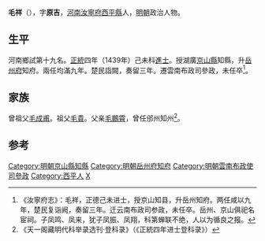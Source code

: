 {{明清人物信息框
| 姓名 = 毛祥
| 原名 =
| 圖片名稱= 
| 圖片大小 =
| 圖片說明 = 
| 最高職務 = 陝西苑馬寺少卿
| 國家 = 大明 
| 爵位 =
| 籍貫 = [[河南|河南]][[汝寧府|汝寧府]][[西平縣|西平縣]]民籍
| 族裔 = 
| 字號 = 字原吉
| 諡號 =
| 出生日期 = 永樂六年（1408年）
| 出生地點 =
| 逝世日期 = 卒年不詳
| 逝世地點 =
| 墓葬 =
| 配偶 = 
| 親屬 = 子 [[毛鳳鳴|毛鳳鳴]]、[[毛鳳來_(成化進士)|毛鳳來]]
| 出身 =
* 正統四年己未科同進士出身
| 經歷 =
| 著作 =  
}}

'''毛祥'''（{{bd|1408年||？}}），字'''原吉'''，[[河南|河南]][[汝寧府|汝寧府]][[西平縣|西平縣]]人，[[明朝|明朝]]政治人物。

==生平==
河南鄉試第十九名。[[正统_(年号)|正統]]四年（1439年）己未科[[進士|進士]]。授湖廣[[京山縣|京山縣]]知縣，升[[岳州府|岳州府]]知府。兩任均滿九年。楚民詣闕，奏留三年。遷雲南布政司參政，未任卒<ref>《汝寧府志》：毛祥，正德己未进士，授京山知县，升岳州知府。两任咸以九年，楚民复诣阙，奏留三年。迁云南布政司参政，未任卒。岳州、京山俱祀名宦祠。子凤鸣、凤来，犹子凤振、凤翔，科第蝉联不绝，人以为循良之报。</ref>。

==家族==
曾祖父[[毛成甫|毛成甫]]。祖父[[毛貴|毛貴]]。父亲[[毛鵬霄|毛鵬霄]]，曾任邠州知州<ref>《天一阁藏明代科举录选刊·登科录》（《正統四年进士登科录》）</ref>。

==参考==
{{reflist}}

{{正統四年己未科殿試金榜}}
{{DEFAULTSORT:Mao毛}}

[[Category:明朝京山縣知縣|Category:明朝京山縣知縣]]
[[Category:明朝岳州府知府|Category:明朝岳州府知府]]
[[Category:明朝雲南布政使司參政|Category:明朝雲南布政使司參政]]
[[Category:西平人|Category:西平人]]
[[Category:毛姓|X]]